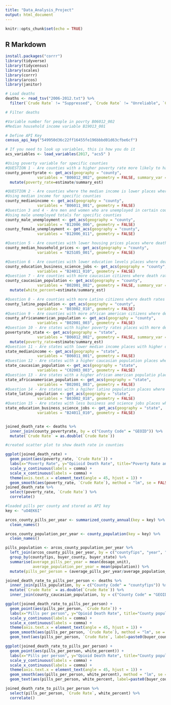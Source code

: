 ```yaml
---
title: "Data_Analysis_Project"
output: html_document
---
```


```r
knitr::opts_chunk$set(echo = TRUE)
```

## R Markdown

```r
install.packages("corrr")
library(tidyverse)
library(tidycensus)
library(scales)
library(corrr)
library(arcos)
library(janitor)
```
```r
# Load deaths
deaths <- read_tsv("2006-2012.txt") %>%
  filter(`Crude Rate` != "Suppressed", `Crude Rate` != "Unreliable", `Crude Rate` != "Missing")

# Filter deaths


```
```r
#Variable number for people in povrty B06012_002
#Median household income variable B19013_001

# Define API Key
census_api_key("549950d36c22ff16455fe196bbbd01d63cfbe6cf")

# If you need to look up variables, this is how you do it
acs_variables <- load_variables(2017, "acs5" )

#Using poverty variable for specific counties
#QUESTION 1 - Are counties with a higher poverty rate more likely to have a higher death count? 
county_povertyrate <- get_acs(geography = "county",
              variables = "B06012_002", geometry = FALSE, summary_var = "B01001_001") %>% 
  mutate(poverty_rate=estimate/summary_est)

#QUESTION 2 - Are counties where the median income is lower places where more deaths occurred?
#Using median income for specific counties
county_medianincome <- get_acs(geography = "county",
              variables = "B06011_001", geometry = FALSE)
#Question 3 and 4 - Are men and women who are unemployed in certain counties the cause of higher death totals?
#Using male unemployed totals for specific counties
county_male_unemployment <- get_acs(geography = "county",
              variables = "B12006_006", geometry = FALSE)
county_female_unemployment <- get_acs(geography = "county",
              variables = "B12006_011", geometry = FALSE)

#Question 5 - Are counties with lower housing prices places where death rates were higher?
county_median_household_prices <- get_acs(geography = "county",
              variables = "B25105_001", geometry = FALSE)

#Question 6 - Are counties with lower education levels places where death rates were higher?
county_education_business_science_jobs <- get_acs(geography = "county",
              variables = "B24011_010", geometry = FALSE)
#Question 7 - Are counties with more caucasian citizens where death rates were higher?
county_caucasian_population <- get_acs(geography = "county",
              variables = "B02001_002", geometry = FALSE, summary_var = "B01001_001") %>% 
  mutate(white_percent=estimate/summary_est)

#Question 8 - Are counties with more Latino citizens where death rates were higher?
county_latino_population <- get_acs(geography = "county",
              variables = "B03002_018", geometry = FALSE)
#Question 9 - Are counties with more african american citizens where deathb rates were higher?
county_africanamerican_population <- get_acs(geography = "county",
              variables = "B02001_003", geometry = FALSE)
#Question 10 - Are states with higher poverty rates places with more deaths?
povertyrate_state <- get_acs(geography = "state",
              variables = "B06012_002", geometry = FALSE, summary_var = "B01001_001") %>% 
  mutate(poverty_rate=estimate/summary_est)
#Question 11 - Are states with lower median income places with higher death rates?
state_medianincome <- get_acs(geography = "state",
              variables = "B06011_001", geometry = FALSE)
#Question 12 - Are states with a higher caucasian population places where the death rates were higher?
state_caucasian_population <- get_acs(geography = "state",
              variables = "C02003_003", geometry = FALSE)
#Question 13 - Are states with a higher african american populatio places where the death rates were higher?
state_africanamerican_population <- get_acs(geography = "state",
              variables = "B02001_003", geometry = FALSE)
#Question 14 - Are states with a hgiher latino population places where death rates were higher?
state_latino_population <- get_acs(geography = "state",
              variables = "B03002_018", geometry = FALSE)
#Question 15 - Are states with less business and science jobs places where death rates were higher?
state_education_business_science_jobs <- get_acs(geography = "state",
              variables = "B24011_010", geometry = FALSE)



```
```r
joined_death_rate <- deaths %>% 
  inner_join(county_povertyrate, by = c("County Code" = "GEOID")) %>%
  mutate(`Crude Rate` = as.double(`Crude Rate`))

#created scatter plot to show death rate in counties

ggplot(joined_death_rate) +
  geom_point(aes(poverty_rate, `Crude Rate`)) +
  labs(x="Poverty Rate", y="Opiioid Death Rate", title="Poverty Rate and opioid death rate in 2012", caption = "Source: DEA ARCOS database, via Washington Post", fill="buyer_county") +
  scale_y_continuous(labels = comma) +
  scale_x_continuous(labels = comma) + 
  theme(axis.text.x = element_text(angle = 45, hjust = 1)) +
  geom_smooth(aes(poverty_rate, `Crude Rate`), method = "lm", se = FALSE)
joined_death_rate %>% 
  select(poverty_rate, `Crude Rate`) %>%
  correlate() 
```
```r
#loaded pills per county and stored as API key
key <- "uO4EK6I"

arcos_county_pills_per_year <- summarized_county_annual(key = key) %>%
  clean_names()

arcos_county_population_per_year <- county_population(key = key) %>%
  clean_names()

pills_population <- arcos_county_population_per_year %>%
  left_join(arcos_county_pills_per_year, by = c("countyfips", "year", "buyer_county","buyer_state")) %>%
  group_by(countyfips, buyer_county, buyer_state) %>%
  summarise(average_pills_per_year = mean(dosage_unit),
            average_population_per_year = mean(population)) %>%
  mutate(pills_per_person = (average_pills_per_year/average_population_per_year))
```
```r
joined_death_rate_to_pills_per_person <- deaths %>% 
  inner_join(pills_population, by = c("County Code" = "countyfips")) %>%
  mutate(`Crude Rate` = as.double(`Crude Rate`)) %>% 
  inner_join(county_caucasian_population, by = c("County Code" = "GEOID"))

ggplot(joined_death_rate_to_pills_per_person) +
  geom_point(aes(pills_per_person, `Crude Rate`)) +
  labs(x="Pills per person", y="Opioid Death Rate", title="County population and pills per person in 2012", caption = "Source: DEA ARCOS database, via Washington Post", fill="buyer_county") +
  scale_y_continuous(labels = comma) +
  scale_x_continuous(labels = comma) + 
  theme(axis.text.x = element_text(angle = 45, hjust = 1)) +
  geom_smooth(aes(pills_per_person, `Crude Rate`), method = "lm", se = FALSE) +
  geom_text(aes(pills_per_person, `Crude Rate`, label=paste0(buyer_county, " ", buyer_state)), data=subset(joined_death_rate_to_pills_per_person, `pills_per_person`> 150)) 

ggplot(joined_death_rate_to_pills_per_person) +
  geom_point(aes(pills_per_person, white_percent)) +
  labs(x="Pills per person", y="Opioid Death Rate", title="County population and pills per person in 2012", caption = "Source: DEA ARCOS database, via Washington Post", fill="buyer_county") +
  scale_y_continuous(labels = comma) +
  scale_x_continuous(labels = comma) + 
  theme(axis.text.x = element_text(angle = 45, hjust = 1)) +
  geom_smooth(aes(pills_per_person, white_percent), method = "lm", se = FALSE) +
  geom_text(aes(pills_per_person, white_percent, label=paste0(buyer_county, " ", buyer_state)), data=subset(joined_death_rate_to_pills_per_person, `pills_per_person`> 150)) 

joined_death_rate_to_pills_per_person %>% 
  select(pills_per_person, `Crude Rate`, white_percent) %>%
  correlate() 
```


